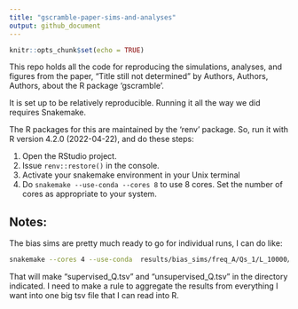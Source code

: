 ```yaml
---
title: "gscramble-paper-sims-and-analyses"
output: github_document
---
```


```r
knitr::opts_chunk$set(echo = TRUE)
```

This repo holds all the code for reproducing the simulations, analyses, and
figures from the paper, "Title still not determined" by Authors, Authors,
Authors, about the R package 'gscramble'.  

It is set up to be relatively reproducible.  Running it all the way we
did requires Snakemake.  

The R packages for this are maintained by the 'renv' package.  So, run it with
R version 4.2.0 (2022-04-22), and do these steps:

1. Open the RStudio project.
2. Issue `renv::restore()` in the console.
3. Activate your snakemake environment in your Unix terminal
4. Do `snakemake --use-conda --cores 8` to use 8 cores.  Set the number of cores
as appropriate to your system.


## Notes:

The bias sims are pretty much ready to go for individual runs, I can do like:
```sh
snakemake --cores 4 --use-conda  results/bias_sims/freq_A/Qs_1/L_10000/N_100/n_10/Rep_1/supervised_Q.tsv
```
That will make "supervised_Q.tsv" and "unsupervised_Q.tsv" in the directory
indicated.  I need to make a rule to aggregate the results from everything
I want into one big tsv file that I can read into R.  